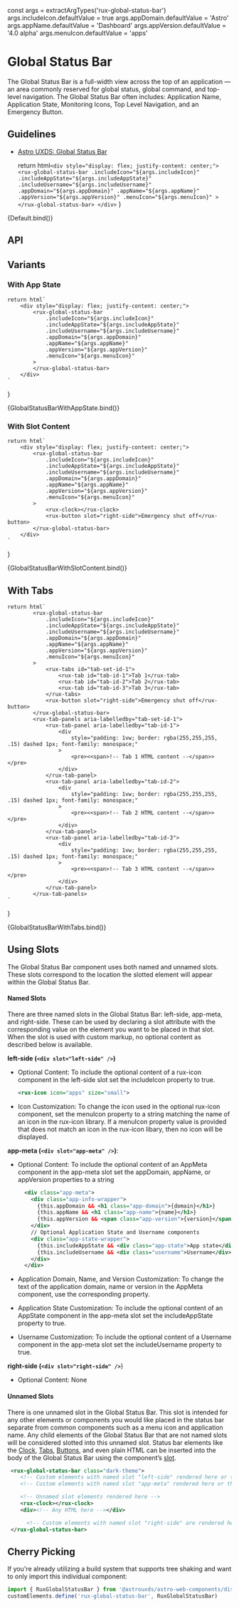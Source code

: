 const args = extractArgTypes('rux-global-status-bar')
args.includeIcon.defaultValue = true
args.appDomain.defaultValue = 'Astro'
args.appName.defaultValue = 'Dashboard'
args.appVersion.defaultValue = '4.0 alpha'
args.menuIcon.defaultValue = 'apps'

<Meta
    title="Components/Global Status Bar"
    component="rux-global-status-bar"
    argTypes={args}
/>

# Global Status Bar

The Global Status Bar is a full-width view across the top of an application — an area commonly reserved for global status, global command, and top-level navigation. The Global Status Bar often includes: Application Name, Application State, Monitoring Icons, Top Level Navigation, and an Emergency Button.

## Guidelines

-   [Astro UXDS: Global Status Bar](https://astrouxds.com/ui-components/global-status-bar)

    return html`
        <div style="display: flex; justify-content: center;">
            <rux-global-status-bar
                .includeIcon="${args.includeIcon}"
                .includeAppState="${args.includeAppState}"
                .includeUsername="${args.includeUsername}"
                .appDomain="${args.appDomain}"
                .appName="${args.appName}"
                .appVersion="${args.appVersion}"
                .menuIcon="${args.menuIcon}"
            >
            </rux-global-status-bar>
        </div>
    `
}

<Canvas>
    <Story name="Default">
        {Default.bind()}
    </Story>
</Canvas>

## API

<ArgsTable of="rux-global-status-bar"/>

## Variants

### With App State

    return html`
        <div style="display: flex; justify-content: center;">
            <rux-global-status-bar
                .includeIcon="${args.includeIcon}"
                .includeAppState="${args.includeAppState}"
                .includeUsername="${args.includeUsername}"
                .appDomain="${args.appDomain}"
                .appName="${args.appName}"
                .appVersion="${args.appVersion}"
                .menuIcon="${args.menuIcon}"
            >
            </rux-global-status-bar>
        </div>
    `
}

<Canvas>
    <Story
      args={{
        includeAppState: true,
        includeUsername: true,
        appDomain: 'Astro',
        appName: 'Dashboard',
        appVersion: '4.0 Alpha',
        menuIcon: 'apps',
        includeIcon: true,
      }}
    name="With App State">
      {GlobalStatusBarWithAppState.bind()}
    </Story>
</Canvas>

### With Slot Content

    return html`
        <div style="display: flex; justify-content: center;">
            <rux-global-status-bar
                .includeIcon="${args.includeIcon}"
                .includeAppState="${args.includeAppState}"
                .includeUsername="${args.includeUsername}"
                .appDomain="${args.appDomain}"
                .appName="${args.appName}"
                .appVersion="${args.appVersion}"
                .menuIcon="${args.menuIcon}"
            >
                <rux-clock></rux-clock>
                <rux-button slot="right-side">Emergency shut off</rux-button>
            </rux-global-status-bar>
        </div>
    `
}

<Canvas>
    <Story
      args={{
        includeAppState: true,
        includeUsername: true,
        appDomain: 'Astro',
        appName: 'Dashboard',
        appVersion: '4.0 Alpha',
        menuIcon: 'apps',
        includeIcon: true,
      }}
      name="With Slot Content"
    >
        {GlobalStatusBarWithSlotContent.bind()}
    </Story>
</Canvas>

## With Tabs

    return html`
            <rux-global-status-bar
                .includeIcon="${args.includeIcon}"
                .includeAppState="${args.includeAppState}"
                .includeUsername="${args.includeUsername}"
                .appDomain="${args.appDomain}"
                .appName="${args.appName}"
                .appVersion="${args.appVersion}"
                .menuIcon="${args.menuIcon}"
            >
                <rux-tabs id="tab-set-id-1">
                    <rux-tab id="tab-id-1">Tab 1</rux-tab>
                    <rux-tab id="tab-id-2">Tab 2</rux-tab>
                    <rux-tab id="tab-id-3">Tab 3</rux-tab>
                </rux-tabs>
                <rux-button slot="right-side">Emergency shut off</rux-button>
            </rux-global-status-bar>
            <rux-tab-panels aria-labelledby="tab-set-id-1">
                <rux-tab-panel aria-labelledby="tab-id-1">
                    <div
                        style="padding: 1vw; border: rgba(255,255,255, .15) dashed 1px; font-family: monospace;"
                    >
                        <pre><<span>!-- Tab 1 HTML content --</span>></pre>
                    </div>
                </rux-tab-panel>
                <rux-tab-panel aria-labelledby="tab-id-2">
                    <div
                        style="padding: 1vw; border: rgba(255,255,255, .15) dashed 1px; font-family: monospace;"
                    >
                        <pre><<span>!-- Tab 2 HTML content --</span>></pre>
                    </div>
                </rux-tab-panel>
                <rux-tab-panel aria-labelledby="tab-id-3">
                    <div
                        style="padding: 1vw; border: rgba(255,255,255, .15) dashed 1px; font-family: monospace;"
                    >
                        <pre><<span>!-- Tab 3 HTML content --</span>></pre>
                    </div>
                </rux-tab-panel>
            </rux-tab-panels>
    `
}

<Canvas>
    <Story
      args={{
        includeAppState: true,
        includeUsername: true,
        appDomain: 'Astro',
        appName: 'Dashboard',
        appVersion: '4.0 Alpha',
        menuIcon: 'apps',
        includeIcon: true,
      }}
      name="With Tabs"
    >
        {GlobalStatusBarWithTabs.bind()}
    </Story>
</Canvas>


## Using Slots

The Global Status Bar component uses both named and unnamed slots. These slots correspond to the location the slotted element will appear within the Global Status Bar.

#### Named Slots

There are three named slots in the Global Status Bar: left-side, app-meta, and right-side. These can be used by declaring a slot attribute with the corresponding value on the element you want to be placed in that slot. When the slot is used with custom markup, no optional content as described below is available.

**left-side (`<div slot="left-side" />`)**

-   Optional Content: To include the optional content of a rux-icon component in the left-side slot set the includeIcon property to true.
    ```xml
    <rux-icon icon="apps" size="small">
    ```
-   Icon Customization: To change the icon used in the optional rux-icon component, set the menuIcon property to a string matching the name of an icon in the rux-icon library. If a menuIcon property value is provided that does not match an icon in the rux-icon libary, then no icon will be displayed.

**app-meta (`<div slot="app-meta" />`)**:

-   Optional Content: To include the optional content of an AppMeta component in the app-meta slot set the appDomain, appName, or appVersion properties to a string

    ```xml
      <div class="app-meta">
        <div class="app-info-wrapper">
          {this.appDomain && <h1 class="app-domain">{domain}</h1>}
          {this.appName && <h1 class="app-name">{name}</h1>}
          {this.appVersion && <span class="app-version">{version}</span>}
        </div>
        // Optional Application State and Username components
        <div class="app-state-wrapper">
          {this.includeAppState && <div class="app-state">App state</div>}
          {this.includeUsername && <div class="username">Username</div>}
        </div>
      </div>
    ```

-   Application Domain, Name, and Version Customization: To change the text of the application domain, name or version in the AppMeta component, use the corresponding property.
-   Application State Customization: To include the optional content of an AppState component in the app-meta slot set the includeAppState property to true.
-   Username Customization: To include the optional content of a Username component in the app-meta slot set the includeUsername property to true.

**right-side (`<div slot="right-side" />`**)

-   Optional Content: None


#### Unnamed Slots

There is one unnamed slot in the Global Status Bar. This slot is intended for any other elements or components you would like placed in the status bar separate from common components such as a menu icon and application name. Any child elements of the Global Status Bar that are not named slots will be considered slotted into this unnamed slot. Status bar elements like the [Clock](https://www.astrouxds.com/ui-components/clock), [Tabs](https://www.astrouxds.com/ui-components/tabs), [Buttons](https://www.astrouxds.com/ui-components/buttons), and even plain HTML can be inserted into the body of the Global Status Bar using the component’s [slot](https://developer.mozilla.org/en-US/docs/Web/HTML/Element/slot).

```xml
 <rux-global-status-bar class="dark-theme">
    <!-- Custom elements with named slot "left-side" rendered here or the rux-icon with default value rendered if the includeIcon property is set to true-->
    <!-- Custom elements with named slot "app-meta" rendered here or the default app-meta component with appDomain, appName, and appVersion prop values -->

    <!-- Unnamed slot elements rendered here -->
    <rux-clock></rux-clock>
    <div><!-- Any HTML here --></div>

	  <!-- Custom elements with named slot "right-side" are rendered here-->
 </rux-global-status-bar>
```

## Cherry Picking

If you're already utilizing a build system that supports tree shaking and want to only import this individual component:

```js
import { RuxGlobalStatusBar } from '@astrouxds/astro-web-components/dist/components/rux-global-status-bar'
customElements.define('rux-global-status-bar', RuxGlobalStatusBar)
```
